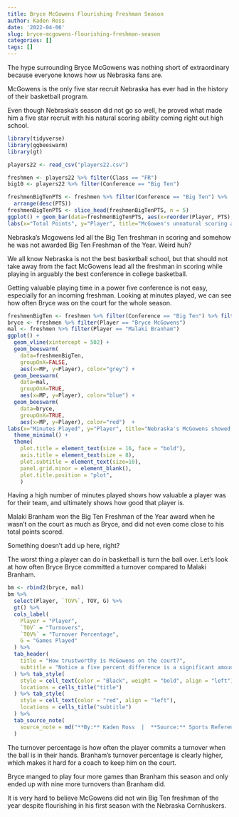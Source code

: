 ```yaml
---
title: Bryce McGowens Flourishing Freshman Season
author: Kaden Ross
date: '2022-04-06'
slug: bryce-mcgowens-flourishing-freshman-season
categories: []
tags: []
---
```

The hype surrounding Bryce McGowens was nothing short of extraordinary because everyone knows how us Nebraska fans are. 

McGowens is the only five star recruit Nebraska has ever had in the history of their basketball program.

Even though Nebraska's season did not go so well, he proved what made him a five star recruit with his natural scoring ability coming right out high school.




``` r
library(tidyverse)
library(ggbeeswarm)
library(gt)
```

``` r
players22 <- read_csv("players22.csv")

freshmen <- players22 %>% filter(Class == "FR")
big10 <- players22 %>% filter(Conference == "Big Ten")


```



```r
freshmenBigTenPTS <- freshmen %>% filter(Conference == "Big Ten") %>%
  arrange(desc(PTS))
freshmenBigTenPTS <- slice_head(freshmenBigTenPTS, n = 5)
ggplot() + geom_bar(data=freshmenBigTenPTS, aes(x=reorder(Player, PTS), weight=PTS), fill = "red")+theme_dark()+
labs(x="Total Points", y="Player", title="McGowen's unnatural scoring ability", subtitle="He proved this season that he has the NBA-potential scoring ability", caption="Source: Sports Reference | By Kaden Ross") 


```

Nebraska's Mcgowens led all the Big Ten freshman in scoring and somehow he was not awarded Big Ten Freshman of the Year. Weird huh?

We all know Nebraska is not the best basketball school, but that should not take away from the fact McGowens lead all the freshman in scoring while playing in arguably the best conference in college basketball.



Getting valuable playing time in a power five conference is not easy, especially for an incoming freshman. Looking at minutes played, we can see how often Bryce was on the court for the whole season. 

```r

freshmenBigTen <- freshmen %>% filter(Conference == "Big Ten") %>% filter(MP >= 100)
bryce <- freshmen %>% filter(Player == "Bryce McGowens")
mal <- freshmen %>% filter(Player == "Malaki Branham")
ggplot() +
  geom_vline(xintercept = 502) + 
  geom_beeswarm(
    data=freshmenBigTen, 
    groupOnX=FALSE, 
    aes(x=MP, y=Player), color="grey") + 
  geom_beeswarm(
    data=mal, 
    groupOnX=TRUE, 
    aes(x=MP, y=Player), color="blue") + 
  geom_beeswarm(
    data=bryce, 
    groupOnX=TRUE, 
    aes(x=MP, y=Player), color="red")  +
labs(x="Minutes Played", y="Player", title="Nebraska's McGowens showed how long he can stay on the court", subtitle="Bryce had the most minutes played out of every Big Ten freshman showing hhis high endurance.", caption="Source: Sports Reference | By Kaden Ross") + 
  theme_minimal() + 
  theme(
    plot.title = element_text(size = 16, face = "bold"),
    axis.title = element_text(size = 8), 
    plot.subtitle = element_text(size=10), 
    panel.grid.minor = element_blank(),
    plot.title.position = "plot",
    )

```
 
 
Having a high number of minutes played shows how valuable a player was for their team, and ultimately shows how good that player is.

Malaki Branham won the Big Ten Freshman of the Year award when he wasn't on the court as much as Bryce, and did not even come close to his total points scored. 


Something doesn't add up here, right?
 



The worst thing a player can do in basketball is turn the ball over. Let's look at how often Bryce Bryce committed a turnover compared to Malaki Branham.



```r
bm <- rbind2(bryce, mal)
bm %>% 
  select(Player, `TOV%`, TOV, G) %>% 
  gt() %>% 
  cols_label(
    Player = "Player",
    `TOV` = "Turnovers",
    `TOV%` = "Turnover Percentage",
    G = "Games Played"
  ) %>%
  tab_header(
    title = "How trustworthy is McGowens on the court?",
    subtitle = "Notice a five percent difference is a significant amount in basketball."
  ) %>% tab_style(
    style = cell_text(color = "Black", weight = "bold", align = "left"),
    locations = cells_title("title")
  ) %>% tab_style(
    style = cell_text(color = "red", align = "left"),
    locations = cells_title("subtitle")
  ) %>%
  tab_source_note(
    source_note = md("**By:** Kaden Ross  |  **Source:** Sports Reference")
  )
```



The turnover percentage is how often the player commits a turnover when the ball is in their hands. Branham's turnover percentage is clearly higher, which makes it hard for a coach to keep him on the court.

Bryce manged to play four more games than Branham this season and only ended up with nine more turnovers than Branham did.  

It is very hard to believe McGowens did not win Big Ten freshman of the year despite flourishing in his first season with the Nebraska Cornhuskers. 


